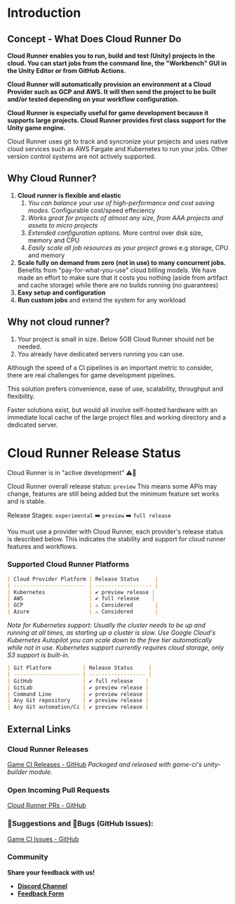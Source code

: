 # Introduction

## Concept - What Does Cloud Runner Do

**Cloud Runner enables you to run, build and test (Unity) projects in the cloud. You can start jobs
from the command line, the "Workbench" GUI in the Unity Editor or from GitHub Actions.**

**Cloud Runner will automatically provision an environment at a Cloud Provider such as GCP and AWS.
It will then send the project to be built and/or tested depending on your workflow configuration.**

**Cloud Runner is especially useful for game development because it supports large projects. Cloud
Runner provides first class support for the Unity game engine.**

Cloud Runner uses git to track and syncronize your projects and uses native cloud services such as
AWS Fargate and Kubernetes to run your jobs. Other version control systems are not actively
supported.

## Why Cloud Runner?

1. **Cloud runner is flexible and elastic**
   1. _You can balance your use of high-performance and cost saving modes._ Configurable cost/speed
      effeciency
   2. _Works great for projects of almost any size, from AAA projects and assets to micro projects_
   3. _Extended configuration options._ More control over disk size, memory and CPU
   4. _Easily scale all job resources as your project grows_ e.g storage, CPU and memory
2. **Scale fully on demand from zero (not in use) to many concurrent jobs.** Benefits from
   "pay-for-what-you-use" cloud billing models. We have made an effort to make sure that it costs
   you nothing (aside from artifact and cache storage) while there are no builds running (no
   guarantees)
3. **Easy setup and configuration**
4. **Run custom jobs** and extend the system for any workload

## Why not cloud runner?

1. Your project is small in size. Below 5GB Cloud Runner should not be needed.
2. You already have dedicated servers running you can use.

Although the speed of a CI pipelines is an important metric to consider, there are real challenges
for game development pipelines.

This solution prefers convenience, ease of use, scalability, throughput and flexibility.

Faster solutions exist, but would all involve self-hosted hardware with an immediate local cache of
the large project files and working directory and a dedicated server.

# Cloud Runner Release Status

Cloud Runner is in "active development" ⚠️🔨

Cloud Runner overall release status: `preview` This means some APIs may change, features are still
being added but the minimum feature set works and is stable.

Release Stages: `experimental` ➡️ `preview` ➡️ `full release`

You must use a provider with Cloud Runner, each provider's release status is described below. This
indicates the stability and support for cloud runner features and workflows.

### Supported Cloud Runner Platforms

```md
| Cloud Provider Platform | Release Status     |
| ----------------------- | ------------------ |
| Kubernetes              | ✔️ preview release |
| AWS                     | ✔️ full release    |
| GCP                     | ⚠ Considered       |
| Azure                   | ⚠ Considered       |
```

_Note for Kubernetes support:_ _Usually the cluster needs to be up and running at all times, as
starting up a cluster is slow._ _Use Google Cloud's Kubernetes Autopilot you can scale down to the
free tier automatically while not in use._ _Kubernetes support currently requires cloud storage,
only S3 support is built-in._

```md
| Git Platform          | Release Status     |
| --------------------- | ------------------ |
| GitHub                | ✔️ full release    |
| GitLab                | ✔️ preview release |
| Command Line          | ✔️ preview release |
| Any Git repository    | ✔️ preview release |
| Any Git automation/Ci | ✔️ preview release |
```

## External Links

### Cloud Runner Releases

[Game CI Releases - GitHub](https://github.com/game-ci/unity-builder/releases) _Packaged and
released with game-ci's unity-builder module._

### Open Incoming Pull Requests

[Cloud Runner PRs - GitHub](https://github.com/game-ci/unity-builder/pulls?q=is%3Apr+cloud+runner)

### 💬Suggestions and 🐛Bugs (GitHub Issues):

[Game CI Issues - GitHub](https://github.com/game-ci/unity-builder/labels/cloud-runner)

### Community

**Share your feedback with us!**

- [**Discord Channel**](https://discord.com/channels/710946343828455455/789631903157583923)
- [**Feedback Form**](https://forms.gle/3Wg1gGf9FnZ72RiJ9)
